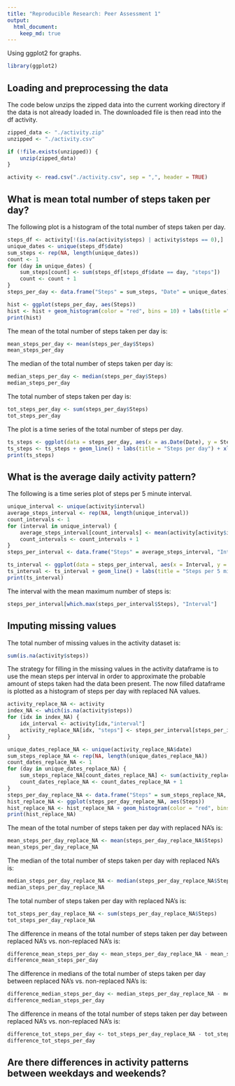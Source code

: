 ```yaml
---
title: "Reproducible Research: Peer Assessment 1"
output: 
  html_document:
    keep_md: true
---
```


Using ggplot2 for graphs.
```r
library(ggplot2)
```

## Loading and preprocessing the data

The code below unzips the zipped data into the current working directory if the
data is not already loaded in. The downloaded file is then read into the df activity.
```r
zipped_data <- "./activity.zip"
unzipped <- "./activity.csv"

if (!file.exists(unzipped)) {
    unzip(zipped_data)
}

activity <- read.csv("./activity.csv", sep = ",", header = TRUE)
```

## What is mean total number of steps taken per day?

The following plot is a histogram of the total number of steps taken per day.
```r
steps_df <- activity[!(is.na(activity$steps) | activity$steps == 0),]
unique_dates <- unique(steps_df$date)
sum_steps <- rep(NA, length(unique_dates))
count <- 1
for (day in unique_dates) {
    sum_steps[count] <- sum(steps_df[steps_df$date == day, "steps"])
    count <- count + 1
}
steps_per_day <- data.frame("Steps" = sum_steps, "Date" = unique_dates)

hist <- ggplot(steps_per_day, aes(Steps))
hist <- hist + geom_histogram(color = "red", bins = 10) + labs(title ="Steps per day")
print(hist)
```

The mean of the total number of steps taken per day is:
```r
mean_steps_per_day <- mean(steps_per_day$Steps)
mean_steps_per_day
```
The median of the total number of steps taken per day is:
```r
median_steps_per_day <- median(steps_per_day$Steps)
median_steps_per_day
```
The total number of steps taken per day is:
```r
tot_steps_per_day <- sum(steps_per_day$Steps)
tot_steps_per_day
```


The plot is a time series of the total number of steps per day.
```r
ts_steps <- ggplot(data = steps_per_day, aes(x = as.Date(Date), y = Steps))
ts_steps <- ts_steps + geom_line() + labs(title = "Steps per day") + xlab("Steps") + ylab("Count")
print(ts_steps)
```

## What is the average daily activity pattern?

The following is a time series plot of steps per 5 minute interval.
```r
unique_interval <- unique(activity$interval)
average_steps_interval <- rep(NA, length(unique_interval))
count_intervals <- 1
for (interval in unique_interval) {
    average_steps_interval[count_intervals] <- mean(activity[activity$interval == interval, "steps"], na.rm = TRUE)
    count_intervals <- count_intervals + 1
}
steps_per_interval <- data.frame("Steps" = average_steps_interval, "Interval" = unique_interval)

ts_interval <- ggplot(data = steps_per_interval, aes(x = Interval, y = Steps))
ts_interval <- ts_interval + geom_line() + labs(title = "Steps per 5 min interval")
print(ts_interval)
```

The interval with the mean maximum number of steps is:
```r
steps_per_interval[which.max(steps_per_interval$Steps), "Interval"]
```

## Imputing missing values

The total number of missing values in the activity dataset is:
```r
sum(is.na(activity$steps))
```

The strategy for filling in the missing values in the activity dataframe is to use the mean steps per 
interval in order to approximate the probable amount of steps taken had the data been present. The now
filled dataframe is plotted as a histogram of steps per day with replaced NA values.
```r
activity_replace_NA <- activity
index_NA <- which(is.na(activity$steps))
for (idx in index_NA) {
    idx_interval <- activity[idx,"interval"]
    activity_replace_NA[idx, "steps"] <- steps_per_interval[steps_per_interval$Interval == idx_interval,"Steps"]
}

unique_dates_replace_NA <- unique(activity_replace_NA$date)
sum_steps_replace_NA <- rep(NA, length(unique_dates_replace_NA))
count_dates_replace_NA <- 1
for (day in unique_dates_replace_NA) {
    sum_steps_replace_NA[count_dates_replace_NA] <- sum(activity_replace_NA[activity_replace_NA$date == day, "steps"])
    count_dates_replace_NA <- count_dates_replace_NA + 1
}
steps_per_day_replace_NA <- data.frame("Steps" = sum_steps_replace_NA, "Date" = unique_dates_replace_NA)
hist_replace_NA <- ggplot(steps_per_day_replace_NA, aes(Steps))
hist_replace_NA <- hist_replace_NA + geom_histogram(color = "red", bins = 10) + labs(title ="Steps per day with replaced NA")
print(hist_replace_NA)
```

The mean of the total number of steps taken per day with replaced NA's is:
```r
mean_steps_per_day_replace_NA <- mean(steps_per_day_replace_NA$Steps)
mean_steps_per_day_replace_NA
```
The median of the total number of steps taken per day with replaced NA's is:
```r
median_steps_per_day_replace_NA <- median(steps_per_day_replace_NA$Steps)
median_steps_per_day_replace_NA
```
The total number of steps taken per day with replaced NA's is:
```r
tot_steps_per_day_replace_NA <- sum(steps_per_day_replace_NA$Steps)
tot_steps_per_day_replace_NA
```

The difference in means of the total number of steps taken per day between replaced NA's vs. non-replaced NA's is:
```r
difference_mean_steps_per_day <- mean_steps_per_day_replace_NA - mean_steps_per_day
difference_mean_steps_per_day
```
The difference in medians of the total number of steps taken per day between replaced NA's vs. non-replaced NA's is:
```r
difference_median_steps_per_day <- median_steps_per_day_replace_NA - median_steps_per_day
difference_median_steps_per_day
```
The difference in means of the total number of steps taken per day between replaced NA's vs. non-replaced NA's is:
```r
difference_tot_steps_per_day <- tot_steps_per_day_replace_NA - tot_steps_per_day
difference_tot_steps_per_day
```

## Are there differences in activity patterns between weekdays and weekends?
